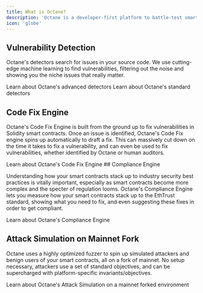 ```yaml
---
title: What is Octane?
description: 'Octane is a developer-first platform to battle-test smart contracts with cutting-edge machine learning. Our detectors search for issues in your source code, and show you concretely what matters and how to fix it.'
icon: 'globe'
---
```


<CardGroup cols={2}>
  <Card
    title='When to use Octane'
    icon='lightbulb'
    href='essentials/when-use'
  ></Card>
  <Card
    title='What Octane detects'
    icon='radar'
    href='detectors/what-octane-detects'
  ></Card>
</CardGroup>

## Vulnerability Detection

Octane's detectors search for issues in your source code. We use cutting-edge machine learning to find vulnerabilities, filtering out the noise and showing you the niche issues that really matter.

<CardGroup cols={2}>
  <Card title='Advanced Detectors' icon='stars' href='detectors/advanced/'>
    Learn about Octane's advanced detectors
  </Card>
  <Card title='Standard Detectors' icon='code' href='detectors/standard'>
    Learn about Octane's standard detectors
  </Card>
</CardGroup>

## Code Fix Engine

Octane's Code Fix Engine is built from the ground up to fix vulnerabilities in Solidity smart contracts. Once an issue is identified, Octane's Code Fix engine spins up automatically to draft a fix. This can massively cut down on the time it takes to fix a vulnerability, and can even be used to fix vulnerabilities, whether identified by Octane or human auditors.

<CardGroup cols={1}>
  <Card title='Code Fix Engine' icon='wrench' href='essentials/code-fix'>
    Learn about Octane's Code Fix Engine
  </Card>
</CardGroup>
## Compliance Engine

Understanding how your smart contracts stack up to industry security best practices is vitally important, especially as smart contracts become more complex and the specter of regulation looms. Octane's Compliance Engine lets you measure how your smart contracts stack up to the EthTrust standard, showing what you need to fix, and even suggesting these fixes in order to get compliant.

<CardGroup cols={1}>
  <Card title='Compliance Engine' icon='shield' href='essentials/compliance'>
    Learn about Octane's Compliance Engine
  </Card>
</CardGroup>

## Attack Simulation on Mainnet Fork

Octane uses a highly optimized fuzzer to spin up simulated attackers and benign users of your smart contracts, all on a fork of mainnet. No setup necessary, attackers use a set of standard objectives, and can be supercharged with platform-specific invariants/objectives.

<CardGroup cols={1}>
  <Card
    title='Attack Simulation on Mainnet Fork'
    icon='bolt'
    href='essentials/fuzzing'
  >
    Learn about Octane's Attack Simulation on a mainnet forked environment
  </Card>
</CardGroup>
